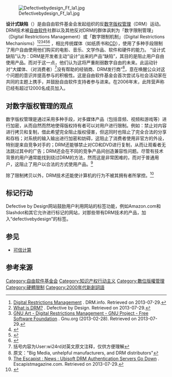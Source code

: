{{NoteTA
|G1=IT
|zh-cn:数字; zh-hk:數碼; zh-tw:數位;
}}
{{Infobox website
| name = 设计式缺陷
| native_name = Defective by Design
| native_name_lang = en
| logo = Button-dbd.png
| logo_size = 43px
| caption = Defective by Design 是一个反DRM运动
| url = {{URL|www.defectivebydesign.org}}
| alexa = 483,715<ref>{{cite web |url= http://www.alexa.com/siteinfo/http://www.defectivebydesign.org |title= ALEXA |accessdate= 2015-07-07 |archive-date= 2016-03-05 |archive-url= https://web.archive.org/web/20160305032518/http://www.alexa.com/siteinfo/http://www.defectivebydesign.org |dead-url= no }}</ref> 
| commercial = 否
| type = 草根运动
| language = 英语
| registration = 否
| author = [[自由软件基金会|自由软件基金会]]
| launch_date = {{Start date and age|2006|5}}
| current_status = 在线
| revenue = 否
| content_license = CC BY-ND 3.0
}}

[[Image:Defectivebydesign_Ff_la1.jpg|thumb]]

'''设计式缺陷'''（{{lang-en|Defective by Design}}）是由自由软件基金会发起组织的反[[数字版权管理|数字版权管理]]（DRM）运动。DRM技术被[[自由软件|自由软件]]社群以及其他反对DRM的群体讽刺为「数字限制管理」（Digital Restrictions Management）或「数字限制机制」（Digital Restrictions Mechanisms）<ref>[http://www.drm.info/ Digital Restrictions Management] {{Wayback|url=http://www.drm.info/ |date=20150629061922 }}. DRM.info. Retrieved on 2013-07-29.</ref><ref>[http://www.defectivebydesign.org/what_is_drm What is DRM?] {{Wayback|url=http://www.defectivebydesign.org/what_is_drm |date=20130629170505 }}. Defective by Design. Retrieved on 2013-07-29.</ref><ref>[https://www.gnu.org/graphics/digital-restrictions-management.html GNU Art - Digital Restrictions Management - GNU Project - Free Software Foundation] {{Wayback|url=https://www.gnu.org/graphics/digital-restrictions-management.html |date=20150708034711 }}. Gnu.org (2013-02-28). Retrieved on 2013-07-29.</ref><ref>{{cite web |title=Proprietary DRM |url=https://www.gnu.org/proprietary/proprietary-drm.html |website=www.gnu.org |accessdate=2019-04-16 |archive-date=2019-04-16 |archive-url=https://web.archive.org/web/20190416085020/https://www.gnu.org/proprietary/proprietary-drm.html |dead-url=no }}</ref><ref>{{cite web|author1=Rick Falkvinge|authorlink1=Rick Falkvinge|title=Language Matters: Framing The Copyright Monopoly So We Can Keep Our Liberties|url=http://torrentfreak.com/language-matters-framing-the-copyright-monopoly-so-we-can-keep-our-liberties-130714/|website=torrentfreak.com|accessdate=17 August 2014|archiveurl=https://web.archive.org/web/20140604193406/http://torrentfreak.com/language-matters-framing-the-copyright-monopoly-so-we-can-keep-our-liberties-130714/|archivedate=2014-06-04|date=14 July 2013|deadurl=yes}}</ref><ref>{{cite web|title=Apple's Operating Systems Are Malware|url=https://www.gnu.org/philosophy/proprietary/malware-apple.en.html|website=gnu.org|accessdate=9 November 2014|archiveurl=https://web.archive.org/web/20140716090458/https://www.gnu.org/philosophy/proprietary/malware-apple.html|archivedate=2014-07-16|deadurl=yes}}</ref> ，相比传统媒体（如纸质书和[[CD|CD]]），使用了多种手段限制了用户自由使用他们购买的电影、音乐、文学作品、软件和硬件的能力。
“设计式缺陷”认为：DRM是开发者主动“设计”出来的产品“缺陷”，其目的是阻止用户自由使用产品。而对于这一点，他们认为这将严重削弱数字自由的未来。此运动针对“大媒体、（对消费者）<ref>括号内容为User:wi24rd对英文原文注释，仅供方便理解</ref>没有帮助的经销商、DRM发行商”<ref>原文："Big Media, unhelpful manufacturers, and DRM distributors"</ref>，意在唤醒公众对这个问题的意识并提高参与的积极性。这是自由软件基金会首次尝试与社会活动家在共同的主题上携手，并鼓励自由软件支持者参与进来。在2006年末，此阵营声称已经有超过12000名成员加入。

== 对数字版权管理的观点 ==

数字版权管理是通过采用多种手段，对多媒体产品（包括音频、视频和游戏等）进行加密，从而自然而然地使得版权持有者可以对用户进行限制。例如：禁止对内容进行拷贝和复制，借此希望完全阻止版权侵害，但这同时也阻止了完全合法的分享和存档；对系统的输入输出进行加密和妨碍，这阻止了消费者使用非官方的外设，特别是来自竞争对手的；DRM还能够禁止对CD和DVD进行复制，从而让观看者无法跳过其中的广告；DRM还会在不同的竞争产品间创造兼容性问题。尽管有技术背景的用户通常能找到绕过DRM的方法，然而这是非常困难的，而对于普通用户，这阻止了用户以合法的方式使用产品。<ref name="Ubisoft DRM">[http://www.escapistmagazine.com/news/view/98927-Ubisoft-DRM-Authentication-Servers-Go-Down The Escapist : News : Ubisoft DRM Authentication Servers Go Down] {{Wayback|url=http://www.escapistmagazine.com/news/view/98927-Ubisoft-DRM-Authentication-Servers-Go-Down |date=20150707123145 }}. Escapistmagazine.com. Retrieved on 2013-07-29.</ref>

除了限制拷贝以外，DRM技术还能使计算机的行为不被其拥有者所掌控。<ref name="DTraces">{{cite web | url = http://www.boingboing.net/2008/01/22/apple-cripples-debug.html | author = Doctorow, Cory | title = Apple cripples debugging tool to keep iTunes DRM safe | date = 2008-01-22 | accessdate = 2008-01-29 | archive-date = 2008-01-27 | archive-url = https://web.archive.org/web/20080127062041/http://www.boingboing.net/2008/01/22/apple-cripples-debug.html | dead-url = no }}</ref>

== 标记行动 ==
Defective by Design网站鼓励用户利用网站的标签功能，例如Amazon.com和Slashdot和其它允许进行标记的网站，对那些带有DRM技术的产品，加入“defectivebydesign”的标签。
== 参见==
* [[可信计算|可信计算]]
== 参考来源 ==
{{reflist}}

{{自由软件基金会}}
{{GNU}}

[[Category:自由软件基金会|Category:自由软件基金会]]
[[Category:知识产权行动主义|Category:知识产权行动主义]]
[[Category:數位版權管理|Category:數位版權管理]]
[[Category:硬體限制|Category:硬體限制]]
[[Category:2000年代新創詞語|Category:2000年代新創詞語]]